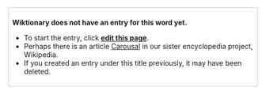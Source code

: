<div style="border: 1px solid #ccc; padding: 7px;">'''Wiktionary does not have an entry for this word yet.'''
* To start the entry, click '''[http://en.wiktionary.org/w/index.php?title=Carousal&action=edit edit this page]'''.
* Perhaps there is an article [[w:Carousal|Carousal]] in our sister encyclopedia project, Wikipedia.
* If you created an entry under this title previously, it may have been deleted.
</div>